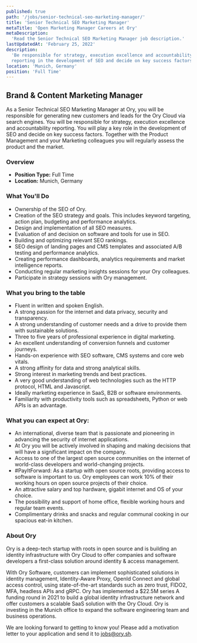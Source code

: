 ```yaml
---
published: true
path: '/jobs/senior-technical-seo-marketing-manager/'
title: 'Senior Technical SEO Marketing Manager'
metaTitle: 'Open Marketing Manager Careers at Ory'
metaDescription:
  'Read the Senior Technical SEO Marketing Manager job description.'
lastUpdatedAt: 'February 25, 2022'
description:
  'Be responsible for strategy, execution excellence and accountability
  reporting in the development of SEO and decide on key success factors.'
location: 'Munich, Germany'
position: 'Full Time'
---
```



## Brand & Content Marketing Manager

<About />

As a Senior Technical SEO Marketing Manager at Ory, you will be responsible for
generating new customers and leads for the Ory Cloud via search engines. You
will be responsible for strategy, execution excellence and accountability
reporting. You will play a key role in the development of SEO and decide on key
success factors. Together with the Product Management and your Marketing
colleagues you will regularly assess the product and the market.

### Overview

- **Position Type:** Full Time
- **Location:** Munich, Germany

### What You'll Do

- Ownership of the SEO of Ory.
- Creation of the SEO strategy and goals. This includes keyword targeting,
  action plan, budgeting and performance analytics.
- Design and implementation of all SEO measures.
- Evaluation of and decision on software and tools for use in SEO.
- Building and optimizing relevant SEO rankings.
- SEO design of landing pages and CMS templates and associated A/B testing and
  performance analytics.
- Creating performance dashboards, analytics requirements and market
  intelligence reports.
- Conducting regular marketing insights sessions for your Ory colleagues.
- Participate in strategy sessions with Ory management.

### What you bring to the table

- Fluent in written and spoken English.
- A strong passion for the internet and data privacy, security and transparency.
- A strong understanding of customer needs and a drive to provide them with
  sustainable solutions.
- Three to five years of professional experience in digital marketing.
- An excellent understanding of conversion funnels and customer journeys.
- Hands-on experience with SEO software, CMS systems and core web vitals.
- A strong affinity for data and strong analytical skills.
- Strong interest in marketing trends and best practices.
- A very good understanding of web technologies such as the HTTP protocol, HTML
  and Javascript.
- Ideally marketing experience in SaaS, B2B or software environments.
- Familiarity with productivity tools such as spreadsheets, Python or web APIs
  is an advantage.

### What you can expect at Ory:

- An international, diverse team that is passionate and pioneering in advancing
  the security of internet applications.
- At Ory you will be actively involved in shaping and making decisions that will
  have a significant impact on the company.
- Access to one of the largest open source communities on the internet of
  world-class developers and world-changing projects.
- #PayItForward: As a startup with open source roots, providing access to
  software is important to us. Ory employees can work 10% of their working hours
  on open source projects of their choice.
- An attractive salary and top hardware, gigabit internet and OS of your choice.
- The possibility and support of home office, flexible working hours and regular
  team events.
- Complimentary drinks and snacks and regular communal cooking in our spacious
  eat-in kitchen.

### About Ory

Ory is a deep-tech startup with roots in open source and is building an identity
infrastructure with Ory Cloud to offer companies and software developers a
first-class solution around identity & access management.

With Ory Software, customers can implement sophisticated solutions in identity
management, Identity-Aware Proxy, OpenId Connect and global access control,
using state-of-the-art standards such as zero trust, FIDO2, MFA, headless APIs
and gRPC. Ory has implemented a $22.5M series A funding round in 2021 to build a
global identity infrastructure network and offer customers a scalable SaaS
solution with the Ory Cloud. Ory is investing in the Munich office to expand the
software engineering team and business operations.

We are looking forward to getting to know you! Please add a motivation letter to
your application and send it to [jobs@ory.sh](mailto:jobs@ory.sh).
